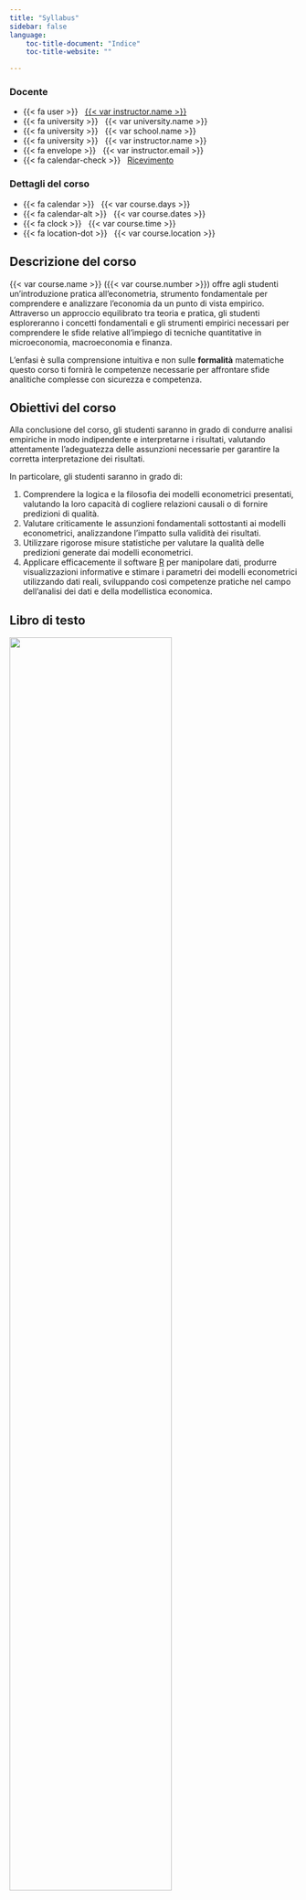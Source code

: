 ```yaml
---
title: "Syllabus"
sidebar: false
language: 
    toc-title-document: "Indice"
    toc-title-website: ""

---
```


::: {.grid .course-details}

::: {.g-col-6}
### Docente

- {{< fa user >}} &nbsp; [{{< var instructor.name >}}]({{< var instructor.url >}})
- {{< fa university >}} &nbsp; {{< var university.name >}}
- {{< fa university >}} &nbsp; {{< var school.name >}}
- {{< fa university >}} &nbsp; {{< var instructor.name >}}
- {{< fa envelope >}} &nbsp; {{< var instructor.email >}}
- {{< fa calendar-check >}} &nbsp; [Ricevimento]({{< var instructor.appointment_url >}})
:::

::: {.g-col-6}
### Dettagli del corso

- {{< fa calendar >}} &nbsp; {{< var course.days >}}
- {{< fa calendar-alt >}} &nbsp; {{< var course.dates >}}
- {{< fa clock >}} &nbsp; {{< var course.time >}}
- {{< fa location-dot >}} &nbsp; {{< var course.location >}}

:::

:::

## Descrizione del corso

{{< var course.name >}} ({{< var course.number >}}) offre agli studenti un'introduzione pratica all'econometria, strumento fondamentale per comprendere e analizzare l’economia da un punto di vista empirico. Attraverso un approccio equilibrato tra teoria e pratica, gli studenti esploreranno i concetti fondamentali e gli strumenti empirici necessari per comprendere le sfide relative all’impiego di tecniche quantitative in microeconomia, macroeconomia e finanza. 

L'enfasi è sulla comprensione intuitiva e non sulle **formalità** matematiche  questo corso ti fornirà le competenze necessarie per affrontare sfide analitiche complesse con sicurezza e competenza.

## Obiettivi del corso

Alla conclusione del corso, gli studenti saranno in grado di condurre analisi empiriche in modo indipendente e interpretarne i risultati, valutando attentamente l'adeguatezza delle assunzioni necessarie per garantire la corretta interpretazione dei risultati.

In particolare, gli studenti saranno in grado di:

1. Comprendere la logica e la filosofia dei modelli econometrici presentati, valutando la loro capacità di cogliere relazioni causali o di fornire predizioni di qualità.
2. Valutare criticamente le assunzioni fondamentali sottostanti ai modelli econometrici, analizzandone l'impatto sulla validità dei risultati.
3. Utilizzare rigorose misure statistiche per valutare la qualità delle predizioni generate dai modelli econometrici.
4. Applicare efficacemente il software [R](http://r-project.org) per manipolare dati, produrre visualizzazioni informative e stimare i parametri dei modelli econometrici utilizzando dati reali, sviluppando così competenze pratiche nel campo dell'analisi dei dati e della modellistica economica.

## Libro di testo

::: {.grid .libro}

::: {.g-col-4}
![](sw.png){width=75%}
:::

::: {.g-col-8}
Il libro di testo utilizzato in questo corso è:


Stock, J. H. e Watson, M.W: *Introduzione all'econometria*, Pearson Italia, 2020. _ISBN: 8891906190_.

Durante il corso, gli studenti avranno accesso a slides didattiche che forniranno una guida dettagliata attraverso i concetti e gli argomenti trattati. Queste risorse supplementari saranno fondamentali per consolidare la comprensione dei materiali di studio e facilitare il processo di apprendimento.

:::
:::

## Software

::: {.grid .r}

::: {.g-col-4}
![](https://www.r-project.org/Rlogo.png)
:::


::: {.g-col-8}
Come già accennato, il corso prevede l'utilizzo di [R](http://r-project.org), uno dei linguaggi di programmazione statistico/econometrico più diffusi e potenti.

[R](http://r-project.org) ha una licenza open-source (GNU GPL), è compatibile con i maggiori sistemi operativi (GNU/Linux, macOS, Microsoft Windows).
:::

:::

## Orari di ricevimento

Gli orari di ricevimento sono:

| Giorno    | Orario      |
| --------- | ----------- |
| Martedì   | 16:00-17:00 |
| Venerdì   | 10:00-12:00 |

E' obbligatorio prenotare un appuntamento a [questo link]({{< var instructor.appointment_url >}}).

## Modalità di valutazione

L'esame di Econometria si compone di una prova scritta e una prova orale, entrambe obbligatorie.

La prova scritta valuterà la capacità degli studenti di comprendere e interpretare le stime dei modelli econometrici introdotti durante il corso e di applicarli in contesti specifici.

La prova orale è volta ad accertare in maniera più articolata le conoscenza acquisite nel corso. 

L'ammissione alla prova orale è consentita agli studenti che abbiano superato con sufficienza la prova scritta. 
